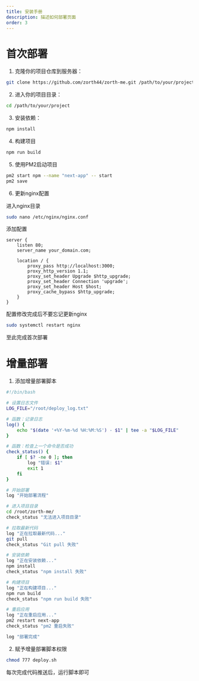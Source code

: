 ```yaml
---
title: 安装手册
description: 描述如何部署页面
order: 3
---
```


# 首次部署

1. 克隆你的项目仓库到服务器：

```bash
git clone https://github.com/zorth44/zorth-me.git /path/to/your/project
```

2. 进入你的项目目录：

```bash
cd /path/to/your/project
```

3. 安装依赖：

```bash
npm install
```

4. 构建项目

```bash
npm run build
```

5. 使用PM2启动项目
```bash
pm2 start npm --name "next-app" -- start
pm2 save
```

6. 更新nginx配置

进入nginx目录
```bash
sudo nano /etc/nginx/nginx.conf
```

添加配置
```
server {
    listen 80;
    server_name your_domain.com;
 
    location / {
        proxy_pass http://localhost:3000;
        proxy_http_version 1.1;
        proxy_set_header Upgrade $http_upgrade;
        proxy_set_header Connection 'upgrade';
        proxy_set_header Host $host;
        proxy_cache_bypass $http_upgrade;
    }
}
```
配置修改完成后不要忘记更新nginx
```bash
sudo systemctl restart nginx
```

至此完成首次部署

# 增量部署

1. 添加增量部署脚本

```bash
#!/bin/bash

# 设置日志文件
LOG_FILE="/root/deploy_log.txt"

# 函数：记录日志
log() {
    echo "$(date '+%Y-%m-%d %H:%M:%S') - $1" | tee -a "$LOG_FILE"
}

# 函数：检查上一个命令是否成功
check_status() {
    if [ $? -ne 0 ]; then
        log "错误: $1"
        exit 1
    fi
}

# 开始部署
log "开始部署流程"

# 进入项目目录
cd /root/zorth-me/
check_status "无法进入项目目录"

# 拉取最新代码
log "正在拉取最新代码..."
git pull
check_status "Git pull 失败"

# 安装依赖
log "正在安装依赖..."
npm install
check_status "npm install 失败"

# 构建项目
log "正在构建项目..."
npm run build
check_status "npm run build 失败"

# 重启应用
log "正在重启应用..."
pm2 restart next-app
check_status "pm2 重启失败"

log "部署完成"

```

2. 赋予增量部署脚本权限

```bash
chmod 777 deploy.sh
```

每次完成代码推送后，运行脚本即可




